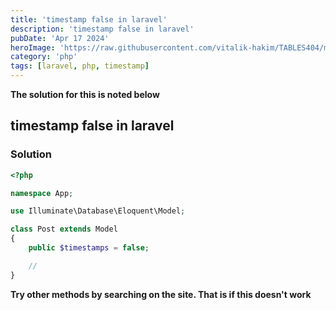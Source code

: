 ---
title: 'timestamp false in laravel'
description: 'timestamp false in laravel'
pubDate: 'Apr 17 2024'
heroImage: 'https://raw.githubusercontent.com/vitalik-hakim/TABLES404/main/error_b/php.png'
category: 'php'
tags: [laravel, php, timestamp]
---

**The solution for this is noted below**

## timestamp false in laravel

### Solution

```php
<?php

namespace App;

use Illuminate\Database\Eloquent\Model;

class Post extends Model
{
    public $timestamps = false;

    //
}
```
**Try other methods by searching on the site. That is if this doesn't work**
